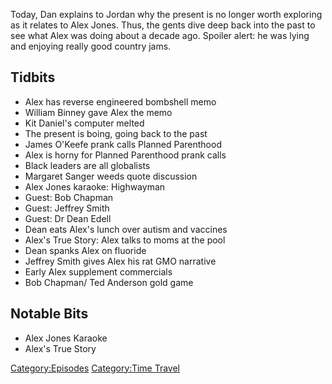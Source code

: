 {{DEFAULTSORT:
    #_EPISODE_0123:March 18, 2008
}}{{Episode
    | title           = March 18, 2008
    | caption         = Listen to this episode on [https://knowledgefight.libsyn.com/knowledge-fight-march-18-2008 Libsyn] [https://open.spotify.com/episode/13HPzQCmd2yl83Z45nQKMd Spotify], Read the [[Transcript/123: March 18, 2008|Unofficial Transcript]]
    | episodeNumber   = 123
    | length          = 01:42:08
    | airDate         = January 26, 2018
    | coverageDate    = March 18, 2008
    | episodeType     = [[:Category:Time Travel|Time Travel]]
    | appearance      = [[William Binney]], [[Kit Daniels]], [[James O'Keefe]], [[Margaret Sanger]], [[Bob Chapman]], [[Jeffrey Smith]], [[Dr Dean Edell]], [[Ted Anderson]]
    | beverage        = Prophecy Wine
    | previousEpisode = [[122 LIVE: March 1-2, 2012]]
    | nextEpisode     = [[124: March 23, 2008]]
}}

{{Stub}}

Today, Dan explains to Jordan why the present is no longer worth exploring as it relates to Alex Jones. Thus, the gents dive deep back into the past to see what Alex was doing about a decade ago. Spoiler alert: he was lying and enjoying really good country jams.

==Tidbits==

*Alex has reverse engineered bombshell memo
*William Binney gave Alex the memo
*Kit Daniel's computer melted
*The present is boing, going back to the past
*James O'Keefe prank calls Planned Parenthood
*Alex is horny for Planned Parenthood prank calls
*Black leaders are all globalists
*Margaret Sanger weeds quote discussion
*Alex Jones karaoke: Highwayman
*Guest: Bob Chapman
*Guest: Jeffrey Smith
*Guest: Dr Dean Edell
*Dean eats Alex's lunch over autism and vaccines
*Alex's True Story: Alex talks to moms at the pool
*Dean spanks Alex on fluoride
*Jeffrey Smith gives Alex his rat GMO narrative
*Early Alex supplement commercials
*Bob Chapman/ Ted Anderson gold game

==Notable Bits==

*Alex Jones Karaoke
*Alex's True Story

[[Category:Episodes]]
[[Category:Time Travel]]
